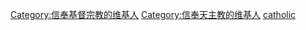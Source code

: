 {{Userbox
|id = [[File:IHS-monogram-Jesus-medievalesque.svg|50px]]
|id-c = lightblue
|info = 这个用户是'''[[天主教|天主教徒]]'''。
|info-c = lightblue
|info-s = 10
|border-c = lightlblue
}}
<includeonly>
[[Category:信奉基督宗教的维基人]]
[[Category:信奉天主教的维基人]]
</includeonly>
<noinclude>
[[Category:宗教信仰用戶框模板|catholic]]
</noinclude>